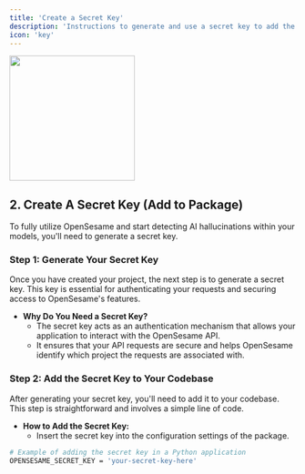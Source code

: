 ```yaml
---
title: 'Create a Secret Key'
description: 'Instructions to generate and use a secret key to add the OpenSesame package to your codebase.'
icon: 'key'
---
```


<img height="220" src="/images/secretkey.png" />

## 2. Create A Secret Key (Add to Package)

To fully utilize OpenSesame and start detecting AI hallucinations within your models, you'll need to generate a secret key.

### Step 1: Generate Your Secret Key

Once you have created your project, the next step is to generate a secret key. This key is essential for authenticating your requests and securing access to OpenSesame's features.

- **Why Do You Need a Secret Key?**
  - The secret key acts as an authentication mechanism that allows your application to interact with the OpenSesame API.
  - It ensures that your API requests are secure and helps OpenSesame identify which project the requests are associated with.

### Step 2: Add the Secret Key to Your Codebase

After generating your secret key, you'll need to add it to your codebase. This step is straightforward and involves a simple line of code.

- **How to Add the Secret Key:**
  - Insert the secret key into the configuration settings of the package.

```bash
# Example of adding the secret key in a Python application
OPENSESAME_SECRET_KEY = 'your-secret-key-here'
```